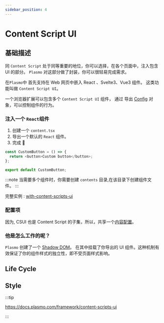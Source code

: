 ```yaml
---
sidebar_position: 4
---
```


# Content Script UI

## 基础描述

同 `Content Script` 处于同等重要的地位，你可以选择，在各个页面中，注入包含 UI 的部分。
`Plasmo` 对这部分做了封装，你可以很轻易完成需求。

在`Plasmo`中 首先支持在 Web 网页中嵌入 React 、Svelte3、Vue3 组件。 这类功能叫做 `Content Script UI`。

一个浏览器扩展可以包含多个 `Content Script UI` 组件， 通过 导出 [Config](https://docs.plasmo.com/framework/content-scripts#config) 对象，可以控制组件的行为。

### 注入一个 `React`组件

1. 创建一个 `content.tsx`
2. 导出一个默认的 `React` 组件。
3. 完成 🎉

```ts title="content.tsx"
const CustomButton = () => {
  return <button>Custom button</button>;
};

export default CustomButton;
```

:::note
当需要多个组件时，你需要创建 `contents` 目录,在该目录下创建组件文件。
:::

完整实例 : [with-content-scripts-ui](https://github.com/PlasmoHQ/examples/tree/main/with-content-scripts-ui)

### 配置项

因为, CSUI 也是 Content Script 的子集，所以，共享一个[内容配置](content#内容配置)。

### 他是怎么工作的呢？

`Plasmo` 创建了一个 [Shadow DOM](https://developer.mozilla.org/en-US/docs/Web/API/Web_components/Using_shadow_DOM)。
在其中挂载了你导出的 UI 组件。这种机制有效保证了你的组件样式的独立性，即不受页面样式影响。

## Life Cycle

## Style

:::tip

https://docs.plasmo.com/framework/content-scripts-ui

:::
